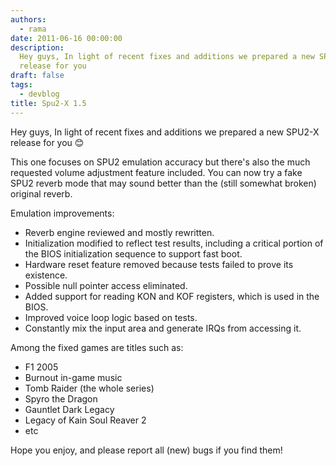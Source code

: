 ```yaml
---
authors:
  - rama
date: 2011-06-16 00:00:00
description:
  Hey guys, In light of recent fixes and additions we prepared a new SPU2-X
  release for you
draft: false
tags:
  - devblog
title: Spu2-X 1.5
---
```


Hey guys, In light of recent fixes and additions we prepared a new SPU2-X release for you
😊

<!-- truncate -->

This one focuses on SPU2 emulation accuracy but there's also the much
requested volume adjustment feature included.
You can now try a fake SPU2 reverb mode that may sound better than the
(still somewhat broken) original reverb.

Emulation improvements:

- Reverb engine reviewed and mostly rewritten.
- Initialization modified to reflect test results, including a critical
  portion of the BIOS initialization sequence to support fast boot.
- Hardware reset feature removed because tests failed to prove its
  existence.
- Possible null pointer access eliminated.
- Added support for reading KON and KOF registers, which is used in the
  BIOS.
- Improved voice loop logic based on tests.
- Constantly mix the input area and generate IRQs from accessing it.

Among the fixed games are titles such as:

- F1 2005
- Burnout in-game music
- Tomb Raider (the whole series)
- Spyro the Dragon
- Gauntlet Dark Legacy
- Legacy of Kain Soul Reaver 2
- etc

Hope you enjoy, and please report all (new) bugs if you find them!
